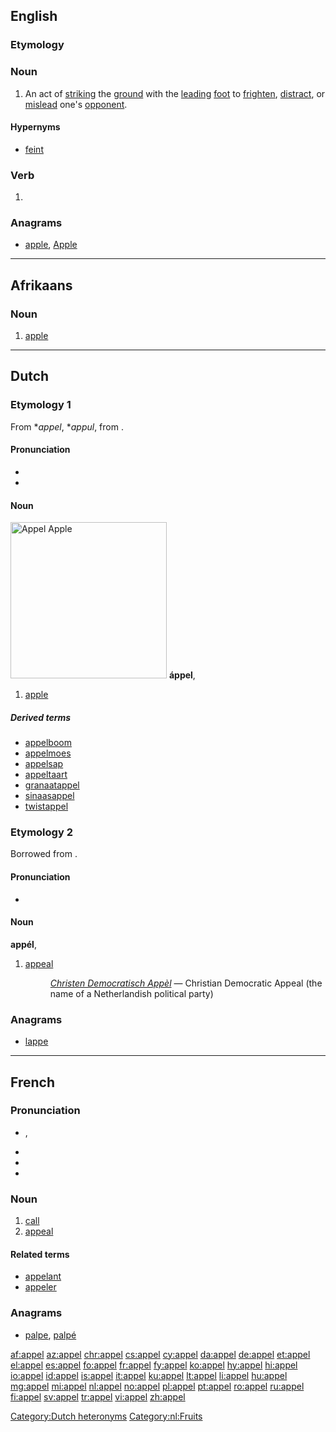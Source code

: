 ==English==

===Etymology===
{{rfe}}

===Noun===
{{en-noun}}

# {{fencing}} An act of [[strike|striking]] the [[ground]] with the [[lead]]ing [[foot]] to [[frighten]], [[distract]], or [[mislead]] one's [[opponent]].

====Hypernyms====
* {{sense|fencing}} [[feint]]

===Verb===
{{en-verb}}

# {{obsolete spelling of|[[appeal]]}}

===Anagrams===
* [[apple#English|apple]], [[Apple#English|Apple]]

----

==Afrikaans==

===Noun===
{{af-noun|appels}}

# [[apple]]

----

==Dutch==
{{wikipedia|lang=nl}}

===Etymology 1===
From {{etyl|odt|nl}} *''appel'', *''appul'', from {{proto|Germanic|aplaz|lang=nl}}.

====Pronunciation====
* {{audio|Nl-appel.ogg|audio}}
* {{IPA|/ˈɑpəɫ/|lang=nl}}

====Noun====
[[Image:Appel Zoete Ermgaard.jpg|thumb|250px|''Appel''<br>Apple]]
'''áppel''', {{nl-noun|g=m|pl1=appels|pl2=appelen|dim=appeltje}}

# [[apple]]

=====Derived terms=====
{{top4}}
* [[appelboom]]
* [[appelmoes]]
* [[appelsap]]
* [[appeltaart]]
* [[granaatappel]]
* [[sinaasappel]]
* [[twistappel]]
{{bottom}}

===Etymology 2===
Borrowed from {{etyl|fr|nl}}.

====Pronunciation====
* {{IPA|/ɑˈpɛɫ/|lang=nl}}

====Noun====
'''appél''', {{nl-noun|g=n|appels|dim=*}}

# [[appeal]]
#: ''[[w:nl:Christen Democratisch Appèl|Christen Democratisch Appèl]]'' &mdash; Christian Democratic Appeal (the name of a Netherlandish political party)

===Anagrams===
* [[lappe#Dutch|lappe]]

[[Category:Dutch heteronyms]]
[[Category:nl:Fruits]]

----

==French==

===Pronunciation===
* {{IPA|/a.pɛl/|lang=fr}}, {{X-SAMPA|/a.pEl/}}
* {{audio|Fr-appel.ogg|Audio (France, Paris)}}
* {{rhymes|ɛl|lang=fr}}
* {{homophones|appelle|appellent|appelles|appels|lang=fr}}

===Noun===
{{fr-noun|m}}

# [[call]]
# [[appeal]]

====Related terms====
* [[appelant]]
* [[appeler]]

===Anagrams===
* [[palpe#French|palpe]], [[palpé#French|palpé]]

[[af:appel]]
[[az:appel]]
[[chr:appel]]
[[cs:appel]]
[[cy:appel]]
[[da:appel]]
[[de:appel]]
[[et:appel]]
[[el:appel]]
[[es:appel]]
[[fo:appel]]
[[fr:appel]]
[[fy:appel]]
[[ko:appel]]
[[hy:appel]]
[[hi:appel]]
[[io:appel]]
[[id:appel]]
[[is:appel]]
[[it:appel]]
[[ku:appel]]
[[lt:appel]]
[[li:appel]]
[[hu:appel]]
[[mg:appel]]
[[mi:appel]]
[[nl:appel]]
[[no:appel]]
[[pl:appel]]
[[pt:appel]]
[[ro:appel]]
[[ru:appel]]
[[fi:appel]]
[[sv:appel]]
[[tr:appel]]
[[vi:appel]]
[[zh:appel]]